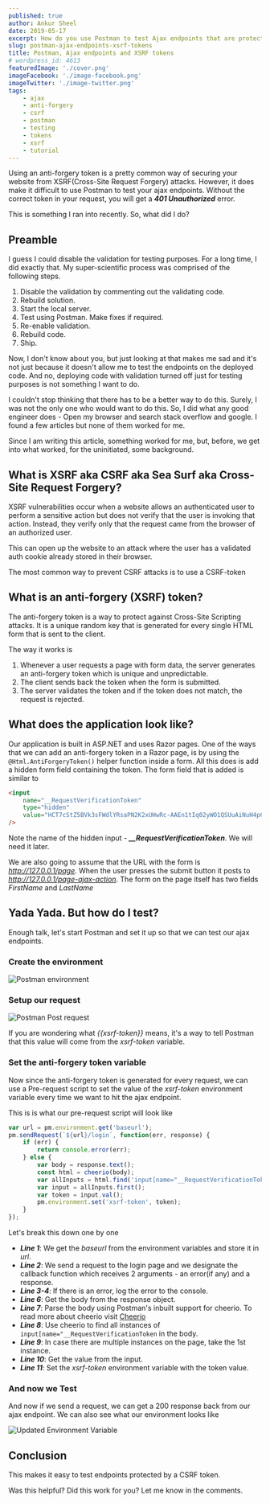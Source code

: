 ```yaml
---
published: true
author: Ankur Sheel
date: 2019-05-17
excerpt: How do you use Postman to test Ajax endpoints that are protected with an anti-forgery token? Let's find out
slug: postman-ajax-endpoints-xsrf-tokens
title: Postman, Ajax endpoints and XSRF tokens
# wordpress_id: 4613
featuredImage: './cover.png'
imageFacebook: './image-facebook.png'
imageTwitter: './image-twitter.png'
tags:
    - ajax
    - anti-forgery
    - csrf
    - postman
    - testing
    - tokens
    - xsrf
    - tutorial
---
```


Using an anti-forgery token is a pretty common way of securing your website from XSRF(Cross-Site Request Forgery) attacks. However, it does make it difficult to use Postman to test your ajax endpoints. Without the correct token in your request, you will get a _**401 Unauthorized**_ error.

This is something I ran into recently. So, what did I do?

## Preamble

I guess I could disable the validation for testing purposes. For a long time, I did exactly that. My super-scientific process was comprised of the following steps.

1. Disable the validation by commenting out the validating code.
2. Rebuild solution.
3. Start the local server.
4. Test using Postman. Make fixes if required.
5. Re-enable validation.
6. Rebuild code.
7. Ship.

Now, I don't know about you, but just looking at that makes me sad and it's not just because it doesn't allow me to test the endpoints on the deployed code. And no, deploying code with validation turned off just for testing purposes is not something I want to do.

I couldn't stop thinking that there has to be a better way to do this. Surely, I was not the only one who would want to do this. So, I did what any good engineer does - Open my browser and search stack overflow and google. I found a few articles but none of them worked for me.

Since I am writing this article, something worked for me, but, before, we get into what worked, for the uninitiated, some background.

## What is XSRF aka CSRF aka Sea Surf aka Cross-Site Request Forgery?

XSRF vulnerabilities occur when a website allows an authenticated user to perform a sensitive action but does not verify that the user is invoking that action. Instead, they verify only that the request came from the browser of an authorized user.

This can open up the website to an attack where the user has a validated auth cookie already stored in their browser.

The most common way to prevent CSRF attacks is to use a CSRF-token

## What is an anti-forgery (XSRF) token?

The anti-forgery token is a way to protect against Cross-Site Scripting attacks. It is a unique random key that is generated for every single HTML form that is sent to the client.

The way it works is

1. Whenever a user requests a page with form data, the server generates an anti-forgery token which is unique and unpredictable.
2. The client sends back the token when the form is submitted.
3. The server validates the token and if the token does not match, the request is rejected.

## What does the application look like?

Our application is built in ASP.NET and uses Razor pages. One of the ways that we can add an anti-forgery token in a Razor page, is by using the `@Html.AntiForgeryToken()` helper function inside a form. All this does is add a hidden form field containing the token. The form field that is added is similar to

```html
<input
    name="__RequestVerificationToken"
    type="hidden"
    value="HCT7cStZ5BVk3sFWdlYRsaPN2K2xUHwRc-AAEn1tIq02yWO1QSUuAiNuH4pCg6M7JgV3xZjysixJHhkqoGhOTTG8bgk0H3VWi5XpJgntnt2uc-xXwXwSOta9hBNMJQxo5JznbmiBtxPkwSx-GqxXsw2"
/>
```

Note the name of the hidden input - **_\_\_RequestVerificationToken_**. We will need it later.

We are also going to assume that the URL with the form is _http://127.0.0.1/page_.
When the user presses the submit button it posts to _http://127.0.0.1/page-ajax-action_.
The form on the page itself has two fields _FirstName_ and _LastName_

## Yada Yada. But how do I test?

Enough talk, let's start Postman and set it up so that we can test our ajax endpoints.

### Create the environment

![Postman environment](./images/environment.png)

### Setup our request

![Postman Post request](./images/post-ajax.png)

If you are wondering what _{{xsrf-token}}_ means, it's a way to tell Postman that this value will come from the _xsrf-token_ variable.

### Set the anti-forgery token variable

Now since the anti-forgery token is generated for every request, we can use a Pre-request script to set the value of the _xsrf-token_ environment variable every time we want to hit the ajax endpoint.

This is is what our pre-request script will look like

```javascript
var url = pm.environment.get('baseurl');
pm.sendRequest(`${url}/login`, function(err, response) {
    if (err) {
        return console.error(err);
    } else {
        var body = response.text();
        const html = cheerio(body);
        var allInputs = html.find('input[name="__RequestVerificationToken"]');
        var input = allInputs.first();
        var token = input.val();
        pm.environment.set('xsrf-token', token);
    }
});
```

Let's break this down one by one

-   **_Line 1_**: We get the _baseurl_ from the environment variables and store it in _url_.
-   **_Line 2_**: We send a request to the login page and we designate the callback function which receives 2 arguments - an error(if any) and a response.
-   **_Line 3-4_**: If there is an error, log the error to the console.
-   **_Line 6_**: Get the body from the response object.
-   **_Line 7_**: Parse the body using Postman's inbuilt support for cheerio. To read more about cheerio visit [Cheerio](https://cheerio.js.org/)
-   **_Line 8_**: Use cheerio to find all instances of `input[name="__RequestVerificationToken` in the body.
-   **_Line 9_**: In case there are multiple instances on the page, take the 1st instance.
-   **_Line 10_**: Get the value from the input.
-   **_Line 11_**: Set the _xsrf-token_ environment variable with the token value.

### And now we Test

And now if we send a request, we can get a 200 response back from our ajax endpoint. We can also see what our environment looks like

![Updated Environment Variable](./images/updated-environment.png)

## Conclusion

This makes it easy to test endpoints protected by a CSRF token.

Was this helpful? Did this work for you? Let me know in the comments.
